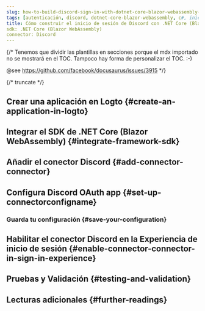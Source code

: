 ```yaml
---
slug: how-to-build-discord-sign-in-with-dotnet-core-blazor-webassembly-and-logto
tags: [autenticación, discord, dotnet-core-blazor-webassembly, c#, inicio-de-sesión-social, inicio-de-sesión, login]
title: Cómo construir el inicio de sesión de Discord con .NET Core (Blazor WebAssembly)
sdk: .NET Core (Blazor WebAssembly)
connector: Discord
---
```


{/*
  Tenemos que dividir las plantillas en secciones porque el mdx importado no se mostrará en el TOC.
  Tampoco hay forma de personalizar el TOC. :-)

  @see https://github.com/facebook/docusaurus/issues/3915
*/}




{/* truncate */}

<Intro connector={connector} sdk=".NET Core (Blazor WebAssembly)" link="https://learn.microsoft.com/en-us/aspnet/core/blazor/hosting-models#blazor-webassembly" />

## Crear una aplicación en Logto \{#create-an-application-in-logto}

<CreateApplication type="Single page app" framework=".NET Core (Blazor WebAssembly)" />

## Integrar el SDK de .NET Core (Blazor WebAssembly) \{#integrate-framework-sdk}

<IntegrateSdk />

## Añadir el conector Discord \{#add-connector-connector}

<AddSocialConnector connector={connector} framework=".NET Core (Blazor WebAssembly)" />

## Configura Discord OAuth app \{#set-up-connectorconfigname}

<ConnectorGuide />

### Guarda tu configuración \{#save-your-configuration}

<SaveYourConfiguration connector={connector} />

## Habilitar el conector Discord en la Experiencia de inicio de sesión \{#enable-connector-connector-in-sign-in-experience}

<EnableSocialConnector connector={connector} />

## Pruebas y Validación \{#testing-and-validation}

<TestingAndValidation connector={connector} sdk=".NET Core (Blazor WebAssembly)" />

## Lecturas adicionales \{#further-readings}

<FurtherReadings />